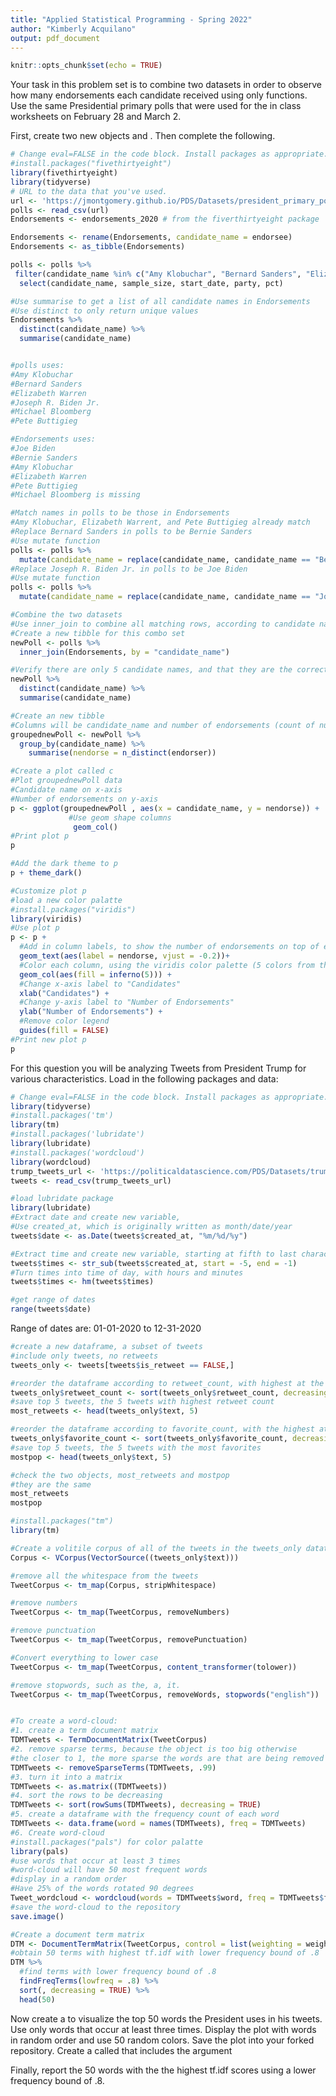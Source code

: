 ```yaml
---
title: "Applied Statistical Programming - Spring 2022"
author: "Kimberly Acquilano"
output: pdf_document
---
```


```r
knitr::opts_chunk$set(echo = TRUE)
```

\begin{center}
{\Large{\textbf{Problem Set 4}}} \\
\vspace{4 bp}
Due Wednesday, March 21, 10:00 AM (Before Class) \\
\end{center}

\section*{Instructions}
\begin{enumerate}
  \item The following questions should each be answered within an Rmarkdown file. Be sure to provide many comments in your code blocks to facilitate grading. Undocumented code will not be graded.
  \item Work on git. Continue to work in the repository you forked from \url{https://github.com/johnsontr/AppliedStatisticalProgramming2022} and add your code for Problem Set 4. Commit and push frequently. Use meaningful commit messages because these will affect your grade.
  \item You may work in teams, but each student should develop their own Rmarkdown file. To be clear, there should be no copy and paste. Each keystroke in the assignment should be your own.
  \item For students new to programming, this may take a while. Get started.
\end{enumerate}

\section*{\texttt{tidyverse}}

Your task in this problem set is to combine two datasets in order to observe how many endorsements each candidate received using only \texttt{dplyr} functions. Use the same Presidential primary polls that were used for the in class worksheets on February 28 and March 2.


First, create two new objects \texttt{polls} and \texttt{Endorsements}. Then complete the following.
\begin{itemize}
  \item Change the \texttt{Endorsements} variable name endorsee to \texttt{candidate\_name}.
  \item Change the \texttt{Endorsements} dataframe into a \texttt{tibble} object.
  \item Filter the \texttt{poll} variable to only include the following 6 candidates: Amy Klobuchar, Bernard Sanders,Elizabeth Warren, Joseph R. Biden Jr., Michael Bloomberg, Pete Buttigieg \textbf{and} subset the dataset to the following five variables: \texttt{candidate\_name, sample\_size, start\_date, party, pct}
  \item Compare the candidate names in the two datasets and find instances where the a candidates name is spelled differently i.e. Bernard vs. Bernie. Using only \texttt{dplyr} functions, make these the same across datasets. 
  \item Now combine the two datasets by candidate name using \texttt{dplyr} (there will only be five candidates after joining).
  \item Create a variable which indicates the number of endorsements for each of the five candidates using \texttt{dplyr}.
  \item Plot the number of endorsement each of the 5 candidates have using \texttt{ggplot()}. Save your plot as an object \texttt{p}.
  \item Rerun the previous line as follows: \texttt{p + theme\_dark()}. Notice how you can still customize your plot without rerunning the plot with new options.
  \item Now, using the knowledge from the last step change the label of the X and Y axes to be more informative, add a title. Save the plot in your forked repository.
\end{itemize}



```r
# Change eval=FALSE in the code block. Install packages as appropriate.
#install.packages("fivethirtyeight")
library(fivethirtyeight)
library(tidyverse)
# URL to the data that you've used.
url <- 'https://jmontgomery.github.io/PDS/Datasets/president_primary_polls_feb2020.csv'
polls <- read_csv(url)
Endorsements <- endorsements_2020 # from the fiverthirtyeight package

Endorsements <- rename(Endorsements, candidate_name = endorsee)
Endorsements <- as_tibble(Endorsements)

polls <- polls %>% 
 filter(candidate_name %in% c("Amy Klobuchar", "Bernard Sanders", "Elizabeth Warren", "Joseph R. Biden Jr.", "Michael Bloomberg", "Pete Buttigieg")) %>% 
  select(candidate_name, sample_size, start_date, party, pct)

#Use summarise to get a list of all candidate names in Endorsements
#Use distinct to only return unique values
Endorsements %>% 
  distinct(candidate_name) %>% 
  summarise(candidate_name)


#polls uses:
#Amy Klobuchar
#Bernard Sanders
#Elizabeth Warren
#Joseph R. Biden Jr.
#Michael Bloomberg
#Pete Buttigieg

#Endorsements uses:
#Joe Biden
#Bernie Sanders
#Amy Klobuchar
#Elizabeth Warren
#Pete Buttigieg
#Michael Bloomberg is missing

#Match names in polls to be those in Endorsements
#Amy Klobuchar, Elizabeth Warrent, and Pete Buttigieg already match
#Replace Bernard Sanders in polls to be Bernie Sanders
#Use mutate function
polls <- polls %>% 
  mutate(candidate_name = replace(candidate_name, candidate_name == "Bernard Sanders", "Bernie Sanders")) 
#Replace Joseph R. Biden Jr. in polls to be Joe Biden
#Use mutate function
polls <- polls %>% 
  mutate(candidate_name = replace(candidate_name, candidate_name == "Joseph R. Biden Jr.", "Joe Biden")) 

#Combine the two datasets
#Use inner_join to combine all matching rows, according to candidate name, and drop rows that do not match
#Create a new tibble for this combo set
newPoll <- polls %>% 
  inner_join(Endorsements, by = "candidate_name")

#Verify there are only 5 candidate names, and that they are the correct names
newPoll %>% 
  distinct(candidate_name) %>% 
  summarise(candidate_name)

#Create an new tibble
#Columns will be candidate_name and number of endorsements (count of number of distinct endorers), called nendorse
groupednewPoll <- newPoll %>% 
  group_by(candidate_name) %>% 
    summarise(nendorse = n_distinct(endorser))

#Create a plot called c
#Plot groupednewPoll data
#Candidate name on x-axis
#Number of endorsements on y-axis
p <- ggplot(groupednewPoll , aes(x = candidate_name, y = nendorse)) +
             #Use geom shape columns
              geom_col()
#Print plot p
p

#Add the dark theme to p
p + theme_dark()

#Customize plot p
#load a new color palatte
#install.packages("viridis")
library(viridis)
#Use plot p
p <- p +
  #Add in column labels, to show the number of endorsements on top of each column
  geom_text(aes(label = nendorse, vjust = -0.2))+
  #Color each column, using the viridis color palette (5 colors from the inferno option)
  geom_col(aes(fill = inferno(5))) +
  #Change x-axis label to "Candidates"
  xlab("Candidates") +
  #Change y-axis label to "Number of Endorsements"
  ylab("Number of Endorsements") +
  #Remove color legend
  guides(fill = FALSE)
#Print new plot p
p

```


\section*{Text-as-Data with \texttt{tidyverse}}

For this question you will be analyzing Tweets from President Trump for various characteristics. Load in the following packages and data:

```r
# Change eval=FALSE in the code block. Install packages as appropriate.
library(tidyverse)
#install.packages('tm')
library(tm) 
#install.packages('lubridate')
library(lubridate)
#install.packages('wordcloud')
library(wordcloud)
trump_tweets_url <- 'https://politicaldatascience.com/PDS/Datasets/trump_tweets.csv'
tweets <- read_csv(trump_tweets_url)
```

\begin{itemize}
  \item First separate the \texttt{created\_at} variable into two new variables where the date and the time are in separate columns. After you do that, then report the range of dates that is in this dataset.
  \item Using \texttt{dplyr} subset the data to only include original tweets (remove retweents) and show the text of the President's \textbf{top 5} most popular and most retweeted tweets. (Hint: The \texttt{match} function can help you find the index once you identify the largest values.) 
  \item Create a \textit{corpus} of the tweet content and put this into the object \texttt{Corpus} using the \texttt{tm} (text mining) package. (Hint: Do the assigned readings.)
  \item Remove extraneous whitespace, remove numbers and punctuation, convert everything to lower case and remove 'stop words' that have little substantive meaning (the, a, it).
  \item Now create a \texttt{wordcloud} to visualize the top 50 words the President uses in his tweets. Use only words that occur at least three times. Display the plot with words in random order and use 50 random colors. Save the plot into your forked repository.\item Create a \textit{document term matrix} called \texttt{DTM} that includes the argument \texttt{ control = list(weighting = weightTfIdf)}
  \item Finally, report the 50 words with the the highest tf.idf scores using a lower frequency bound of .8.
\end{itemize}


```r
#load lubridate package
library(lubridate)
#Extract date and create new variable,
#Use created_at, which is originally written as month/date/year
tweets$date <- as.Date(tweets$created_at, "%m/%d/%y")

#Extract time and create new variable, starting at fifth to last character and ending at last character of created_at
tweets$times <- str_sub(tweets$created_at, start = -5, end = -1)
#Turn times into time of day, with hours and minutes
tweets$times <- hm(tweets$times)

#get range of dates
range(tweets$date)
```
Range of dates are: 01-01-2020 to 12-31-2020


```r
#create a new dataframe, a subset of tweets
#include only tweets, no retweets
tweets_only <- tweets[tweets$is_retweet == FALSE,]

#reorder the dataframe according to retweet_count, with highest at the top, put NAs at the end
tweets_only$retweet_count <- sort(tweets_only$retweet_count, decreasing = TRUE, na.last = TRUE)
#save top 5 tweets, the 5 tweets with highest retweet count
most_retweets <- head(tweets_only$text, 5)

#reorder the dataframe according to favorite_count, with the highest at the top, put NAs at the end
tweets_only$favorite_count <- sort(tweets_only$favorite_count, decreasing = TRUE, na.last = TRUE)
#save top 5 tweets, the 5 tweets with the most favorites
mostpop <- head(tweets_only$text, 5)

#check the two objects, most_retweets and mostpop
#they are the same
most_retweets
mostpop
```

```r
#install.packages("tm")
library(tm)

#Create a volitile corpus of all of the tweets in the tweets_only datatframe
Corpus <- VCorpus(VectorSource((tweets_only$text)))

#remove all the whitespace from the tweets
TweetCorpus <- tm_map(Corpus, stripWhitespace)

#remove numbers
TweetCorpus <- tm_map(TweetCorpus, removeNumbers)

#remove punctuation
TweetCorpus <- tm_map(TweetCorpus, removePunctuation)

#Convert everything to lower case
TweetCorpus <- tm_map(TweetCorpus, content_transformer(tolower))

#remove stopwords, such as the, a, it.
TweetCorpus <- tm_map(TweetCorpus, removeWords, stopwords("english"))


#To create a word-cloud:
#1. create a term document matrix
TDMTweets <- TermDocumentMatrix(TweetCorpus)
#2. remove sparse terms, because the object is too big otherwise
#the closer to 1, the more sparse the words are that are being removed
TDMTweets <- removeSparseTerms(TDMTweets, .99)
#3. turn it into a matrix
TDMTweets <- as.matrix((TDMTweets))
#4. sort the rows to be decreasing
TDMTweets <- sort(rowSums(TDMTweets), decreasing = TRUE)
#5. create a dataframe with the frequency count of each word
TDMTweets <- data.frame(word = names(TDMTweets), freq = TDMTweets)
#6. Create word-cloud
#install.packages("pals") for color palatte
library(pals)
#use words that occur at least 3 times
#word-cloud will have 50 most frequent words
#display in a random order
#Have 25% of the words rotated 90 degrees
Tweet_wordcloud <- wordcloud(words = TDMTweets$word, freq = TDMTweets$freq, min.freq = 3, max.words = 50, random.order = TRUE, random.color = TRUE, rot.per = .25, colors = kovesi.rainbow(50))
#save the word-cloud to the repository
save.image()

#Create a document term matrix
DTM <- DocumentTermMatrix(TweetCorpus, control = list(weighting = weightTfIdf))
#obtain 50 terms with highest tf.idf with lower frequency bound of .8
DTM %>% 
  #find terms with lower frequency bound of .8
  findFreqTerms(lowfreq = .8) %>% 
  sort(, decreasing = TRUE) %>% 
  head(50)

```
  \item Now create a \texttt{wordcloud} to visualize the top 50 words the President uses in his tweets. Use only words that occur at least three times. Display the plot with words in random order and use 50 random colors. Save the plot into your forked repository.
  \item Create a \textit{document term matrix} called \texttt{DTM} that includes the argument \texttt{ control = list(weighting = weightTfIdf)}
  \item Finally, report the 50 words with the the highest tf.idf scores using a lower frequency bound of .8.




